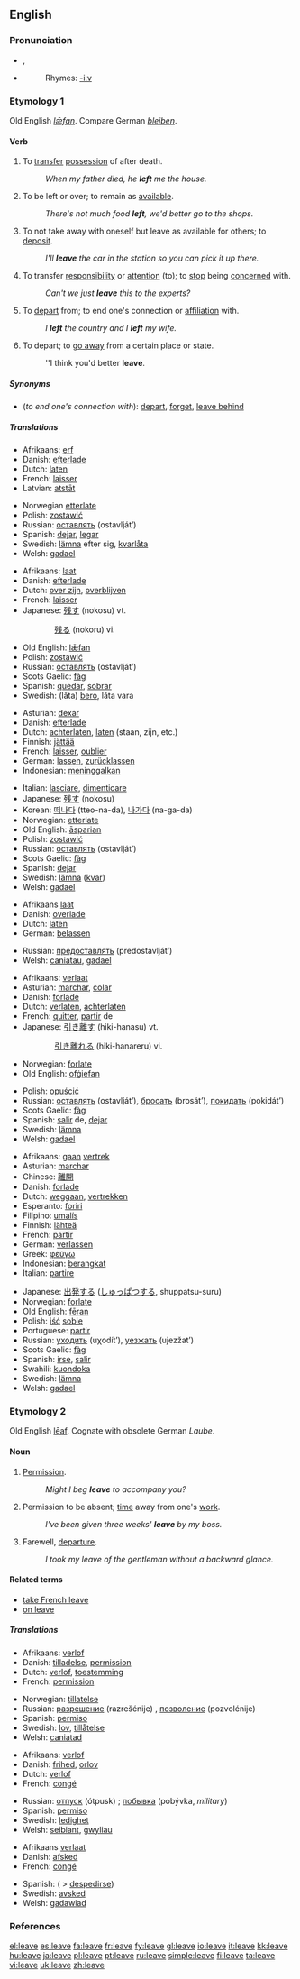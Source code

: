 ==English==

{{rank|English|sure|indeed|322|leave|rest|2|open}}

===Pronunciation===
*{{IPA|/liːv/}}, {{SAMPA|/li:v/}}
*{{audio|en-us-leave.ogg|Audio (US)}}
*:Rhymes: [[Rhymes:English:-iːv|-iːv]]

===Etymology 1===
Old English ''[[læfan|lǣfan]]''. Compare German ''[[bleiben]]''.

====Verb====
{{en-verb|leaves|leaving|left}}

# {{transitive}} To [[transfer]] [[possession]] of after death.
#: ''When my father died, he '''left''' me the house.''
# {{transitive}} To be left or over; to remain as [[available]].
#: ''There's not much food '''left''', we'd better go to the shops.''
# {{transitive}} To not take away with oneself but leave as available for others; to [[deposit]].
#: ''I'll '''leave''' the car in the station so you can pick it up there.''
# {{transitive}} To transfer [[responsibility]] or [[attention]] (to); to [[stop]] being [[concerned]] with.
#: ''Can't we just '''leave''' this to the experts?''
# {{transitive}} To [[depart]] from; to end one's connection or [[affiliation]] with.
#: ''I '''left''' the country and I '''left''' my wife.''
# {{intransitive}} To depart; to [[go away]] from a certain place or state.
#: ''I think you'd better '''leave'''.

=====Synonyms=====
*(''to end one's connection with''): [[depart]], [[forget]], [[leave behind]]

=====Translations=====
{{trans-top|transfer possession after death}}
*Afrikaans: [[erf]]
*Danish: [[efterlade]]
*Dutch: [[laten]]
*French: [[laisser]]
*Latvian: [[atstāt]]
{{trans-mid}}
*Norwegian [[etterlate]]
*Polish: [[zostawić]]
*Russian: [[оставлять]] (ostavlját’)
*Spanish: [[dejar]], [[legar]]
*Swedish: [[lämna]] efter sig, [[kvarlåta]]
*Welsh: [[gadael]]
{{trans-bottom}}

{{trans-top|be left over, remain}}
*Afrikaans: [[laat]]
*Danish: [[efterlade]]
*Dutch: [[over zijn]], [[overblijven]]
*French: [[laisser]]
*Japanese: [[残す]] (nokosu) vt.
:: [[残る]] (nokoru) vi.
{{trans-mid}}
*Old English: [[læfan|lǣfan]]
*Polish: [[zostawić]]
*Russian: [[оставлять]] (ostavlját’)
*Scots Gaelic: [[fàg]]
*Spanish: [[quedar]], [[sobrar]]
*Swedish: (låta) [[bero]], låta vara
{{trans-bottom}}

{{trans-top|not take away}}
*Asturian: [[dexar]]
*Danish: [[efterlade]]
*Dutch: [[achterlaten]], [[laten]] (staan, zijn, etc.)
*Finnish: [[jättää]]
*French: [[laisser]], [[oublier]]
*German: [[lassen]], [[zurücklassen]]
*Indonesian: [[tinggal|meninggalkan]]
{{trans-mid}}
*Italian: [[lasciare]], [[dimenticare]]
*Japanese: [[残す]] (nokosu)
*Korean: [[떠나다]] (tteo-na-da), [[나가다]] (na-ga-da)
*Norwegian: [[etterlate]]
*Old English: [[asparian|āsparian]]
*Polish: [[zostawić]]
*Russian: [[оставлять]] (ostavlját’)
*Scots Gaelic: [[fàg]]
*Spanish: [[dejar]]
*Swedish: [[lämna]] ([[kvar]])
*Welsh: [[gadael]]
{{trans-bottom}}

{{trans-top|allow, permit}}
*Afrikaans [[laat]]
*Danish: [[overlade]]
*Dutch: [[laten]]
*German: [[belassen]]
{{trans-mid}}
*Russian: [[предоставлять]] (predostavlját’)
*Welsh: [[caniatau]], [[gadael]]
{{trans-bottom}}

{{trans-top|depart from}}
*Afrikaans: [[verlaat]]
*Asturian: [[marchar]], [[colar]]
*Danish: [[forlade]]
*Dutch: [[verlaten]], [[achterlaten]]
*French: [[quitter]], [[partir]] de
*Japanese: [[引き離す]] (hiki-hanasu) vt.
:: [[引き離れる]] (hiki-hanareru) vi.
*Norwegian: [[forlate]]
*Old English: [[ofgiefan|ofġiefan]]
{{trans-mid}}
*Polish: [[opuścić]]
*Russian: [[оставлять]] (ostavlját’), [[бросать]] (brosát’), [[покидать]] (pokidát’)
*Scots Gaelic: [[fàg]]
*Spanish: [[salir]] de, [[dejar]]
*Swedish: [[lämna]]
*Welsh: [[gadael]]
{{trans-bottom}}

{{trans-top|depart (intransitive)}}
*Afrikaans: [[gaan]] [[vertrek]]
*Asturian: [[marchar]]
*Chinese: [[離開]]
*Danish: [[forlade]]
*Dutch: [[weggaan]], [[vertrekken]]
*Esperanto: [[foriri]]
*Filipino: [[umalís]]
*Finnish: [[lähteä]]
*French: [[partir]]
*German: [[verlassen]]
*Greek: [[φεύγω]]
*Indonesian: [[berangkat]]
*Italian: [[partire]]
{{trans-mid}}
*Japanese: [[出発]]する ([[しゅっぱつ]]する, shuppatsu-suru)
*Norwegian: [[forlate]]
*Old English: [[feran|fēran]]
*Polish: [[iść]] [[sobie]]
*Portuguese: [[partir]]
*Russian: [[уходить]] (uχodít’), [[уезжать]] (ujezžat’)
*Scots Gaelic: [[fàg]]
*Spanish: [[irse]], [[salir]]
*Swahili: [[kuondoka]]
*Swedish: [[lämna]]
*Welsh: [[gadael]]
{{trans-bottom}}

===Etymology 2===
Old English [[leaf|lēaf]]. Cognate with obsolete German ''Laube''.

====Noun====
{{en-noun}}

# {{dated}} [[permission|Permission]].
#: ''Might I beg '''leave''' to accompany you?''
# Permission to be absent; [[time]] away from one's [[work]].
#: ''I've been given three weeks' '''leave''' by my boss.''
# {{dated}} Farewell, [[departure]].
#: ''I took my leave of the gentleman without a backward glance.''

====Related terms====
*[[take French leave]]
*[[on leave]]

=====Translations=====
{{trans-top|permission}}
*Afrikaans: [[verlof]]
*Danish: [[tilladelse]], [[permission]]
*Dutch: [[verlof]], [[toestemming]] 
*French: [[permission]] {{f}}
{{trans-mid}}
*Norwegian: [[tillatelse]] {{m}}
*Russian: [[разрешение]] (razrešénije) {{n}}, [[позволение]] (pozvolénije) {{n}}
*Spanish: [[permiso]] {{m}}
*Swedish: [[lov]], [[tillåtelse]]
*Welsh: [[caniatad]]
{{trans-bottom}}

{{trans-top|absence from work}}
*Afrikaans: [[verlof]]
*Danish: [[frihed]], [[orlov]]
*Dutch: [[verlof]]
*French: [[congé]] {{m}}
{{trans-mid}}
*Russian: [[отпуск]] (ótpusk) {{m}}; [[побывка]] (pobývka, ''military'') {{f}}
*Spanish: [[permiso]] {{m}}
*Swedish: [[ledighet]]
*Welsh: [[seibiant]], [[gwyliau]]
{{trans-bottom}}

{{trans-top|departure}}
*Afrikaans [[verlaat]]
*Danish: [[afsked]]
*French: [[congé]] {{m}}
{{trans-mid}}
*Spanish: ( > [[despedirse]])
*Swedish: [[avsked]]
*Welsh: [[gadawiad]]
{{trans-bottom}}

===References===
{{R:Century 1911}}
{{R:Webster 1913}}

[[el:leave]]
[[es:leave]]
[[fa:leave]]
[[fr:leave]]
[[fy:leave]]
[[gl:leave]]
[[io:leave]]
[[it:leave]]
[[kk:leave]]
[[hu:leave]]
[[ja:leave]]
[[pl:leave]]
[[pt:leave]]
[[ru:leave]]
[[simple:leave]]
[[fi:leave]]
[[ta:leave]]
[[vi:leave]]
[[uk:leave]]
[[zh:leave]]